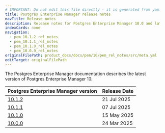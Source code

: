 ```yaml
---
# IMPORTANT: Do not edit this file directly - it is generated from yaml source.
title: Postgres Enterprise Manager release notes
navTitle: Release notes
description: Release notes for Postgres Enterprise Manager 10.0 and later
indexCards: none
navigation:
  - pem_10.1.2_rel_notes
  - pem_10.1.1_rel_notes
  - pem_10.1.0_rel_notes
  - pem_10.0.0_rel_notes
originalFilePath: product_docs/docs/pem/10/pem_rel_notes/src/meta.yml
editTarget: originalFilePath
---
```



The Postgres Enterprise Manager documentation describes the latest version of Postgres Enterprise Manager 10.


| Postgres Enterprise Manager version | Release Date |
|---|---|
| [10.1.2](./pem_10.1.2_rel_notes) | 21 Jul 2025 |
| [10.1.1](./pem_10.1.1_rel_notes) | 07 Jul 2025 |
| [10.1.0](./pem_10.1.0_rel_notes) | 15 May 2025 |
| [10.0.0](./pem_10.0.0_rel_notes) | 24 Mar 2025 |
